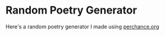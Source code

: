 
# Random Poetry Generator

Here's a random poetry generator I made using [perchance.org][perchance]

<FrameWrapper id="test" src="https://null.perchance.org/randompoetry" />

[perchance]: https://perchance.org/randompoetry
